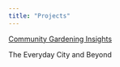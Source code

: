 ```yaml
---
title: "Projects"
---
```

[Community Gardening Insights](UG_pres.pdf)

The Everyday City and Beyond 